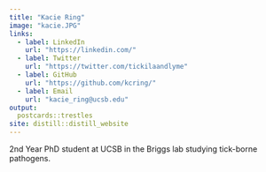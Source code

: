 ```yaml
---
title: "Kacie Ring"
image: "kacie.JPG"
links:
  - label: LinkedIn
    url: "https://linkedin.com/"
  - label: Twitter
    url: "https://twitter.com/tickilaandlyme"
  - label: GitHub
    url: "https://github.com/kcring/"
  - label: Email
    url: "kacie_ring@ucsb.edu"
output:
  postcards::trestles
site: distill::distill_website 
---
```

 

2nd Year PhD student at UCSB in the Briggs lab studying tick-borne pathogens. 
